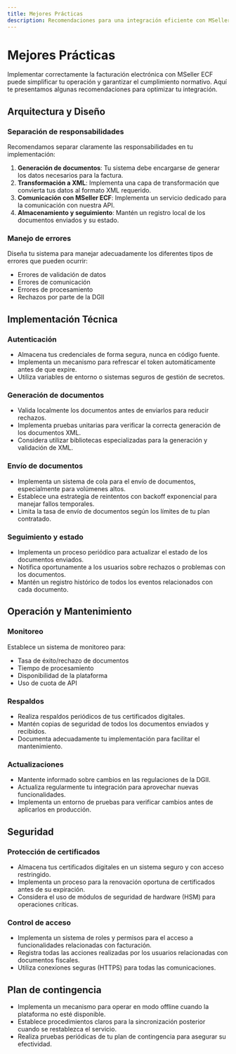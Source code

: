 ```yaml
---
title: Mejores Prácticas
description: Recomendaciones para una integración eficiente con MSeller ECF
---
```


# Mejores Prácticas

Implementar correctamente la facturación electrónica con MSeller ECF puede simplificar tu operación y garantizar el cumplimiento normativo. Aquí te presentamos algunas recomendaciones para optimizar tu integración.

## Arquitectura y Diseño

### Separación de responsabilidades

Recomendamos separar claramente las responsabilidades en tu implementación:

1. **Generación de documentos**: Tu sistema debe encargarse de generar los datos necesarios para la factura.
2. **Transformación a XML**: Implementa una capa de transformación que convierta tus datos al formato XML requerido.
3. **Comunicación con MSeller ECF**: Implementa un servicio dedicado para la comunicación con nuestra API.
4. **Almacenamiento y seguimiento**: Mantén un registro local de los documentos enviados y su estado.

### Manejo de errores

Diseña tu sistema para manejar adecuadamente los diferentes tipos de errores que pueden ocurrir:

- Errores de validación de datos
- Errores de comunicación
- Errores de procesamiento
- Rechazos por parte de la DGII

## Implementación Técnica

### Autenticación

- Almacena tus credenciales de forma segura, nunca en código fuente.
- Implementa un mecanismo para refrescar el token automáticamente antes de que expire.
- Utiliza variables de entorno o sistemas seguros de gestión de secretos.

### Generación de documentos

- Valida localmente los documentos antes de enviarlos para reducir rechazos.
- Implementa pruebas unitarias para verificar la correcta generación de los documentos XML.
- Considera utilizar bibliotecas especializadas para la generación y validación de XML.

### Envío de documentos

- Implementa un sistema de cola para el envío de documentos, especialmente para volúmenes altos.
- Establece una estrategia de reintentos con backoff exponencial para manejar fallos temporales.
- Limita la tasa de envío de documentos según los límites de tu plan contratado.

### Seguimiento y estado

- Implementa un proceso periódico para actualizar el estado de los documentos enviados.
- Notifica oportunamente a los usuarios sobre rechazos o problemas con los documentos.
- Mantén un registro histórico de todos los eventos relacionados con cada documento.

## Operación y Mantenimiento

### Monitoreo

Establece un sistema de monitoreo para:

- Tasa de éxito/rechazo de documentos
- Tiempo de procesamiento
- Disponibilidad de la plataforma
- Uso de cuota de API

### Respaldos

- Realiza respaldos periódicos de tus certificados digitales.
- Mantén copias de seguridad de todos los documentos enviados y recibidos.
- Documenta adecuadamente tu implementación para facilitar el mantenimiento.

### Actualizaciones

- Mantente informado sobre cambios en las regulaciones de la DGII.
- Actualiza regularmente tu integración para aprovechar nuevas funcionalidades.
- Implementa un entorno de pruebas para verificar cambios antes de aplicarlos en producción.

## Seguridad

### Protección de certificados

- Almacena tus certificados digitales en un sistema seguro y con acceso restringido.
- Implementa un proceso para la renovación oportuna de certificados antes de su expiración.
- Considera el uso de módulos de seguridad de hardware (HSM) para operaciones críticas.

### Control de acceso

- Implementa un sistema de roles y permisos para el acceso a funcionalidades relacionadas con facturación.
- Registra todas las acciones realizadas por los usuarios relacionadas con documentos fiscales.
- Utiliza conexiones seguras (HTTPS) para todas las comunicaciones.

## Plan de contingencia

- Implementa un mecanismo para operar en modo offline cuando la plataforma no esté disponible.
- Establece procedimientos claros para la sincronización posterior cuando se restablezca el servicio.
- Realiza pruebas periódicas de tu plan de contingencia para asegurar su efectividad.
